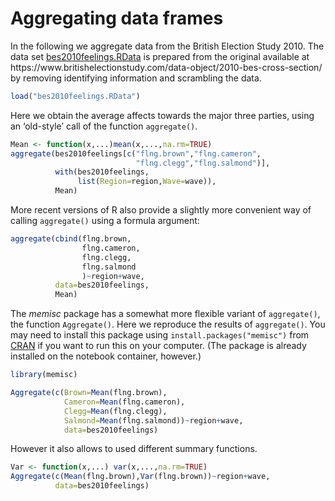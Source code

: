 # Aggregating data frames


In the following we aggregate data from the British Election Study 2010. The data set [bes2010feelings.RData](https://github.com/melff/dataman-r/raw/main/data-frames/bes2010feelings.RData) is prepared from the original available at https://www.britishelectionstudy.com/data-object/2010-bes-cross-section/ by removing identifying information and scrambling the data.

```r
load("bes2010feelings.RData")
```

Here we obtain the average affects towards the major three parties, using an
'old-style' call of the function `aggregate()`.

```r
Mean <- function(x,...)mean(x,...,na.rm=TRUE)
aggregate(bes2010feelings[c("flng.brown","flng.cameron",
                            "flng.clegg","flng.salmond")],
          with(bes2010feelings,
               list(Region=region,Wave=wave)),
          Mean)
```

More recent versions of R also provide a slightly more convenient way of
calling `aggregate()` using a formula argument:

```r
aggregate(cbind(flng.brown,
                flng.cameron,
                flng.clegg,
                flng.salmond
                )~region+wave,
          data=bes2010feelings,
          Mean)
```

The *memisc* package has a somewhat more flexible variant of `aggregate()`, the function `Aggregate()`. Here we reproduce the results of `aggregate()`. You may need to install this package using `install.packages("memisc")` from 
[CRAN](https://cran.r-project.org/package=memisc) if you want to run this on your computer. (The package is already installed on the notebook container, however.)

```r
library(memisc)
```

```r
Aggregate(c(Brown=Mean(flng.brown),
            Cameron=Mean(flng.cameron),
            Clegg=Mean(flng.clegg),
            Salmond=Mean(flng.salmond))~region+wave,
            data=bes2010feelings)
```

However it also allows to used different summary functions.

```r
Var <- function(x,...) var(x,...,na.rm=TRUE)
Aggregate(c(Mean(flng.brown),Var(flng.brown))~region+wave,
          data=bes2010feelings)
```

